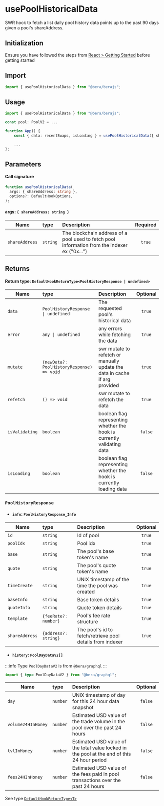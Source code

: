 # usePoolHistoricalData

SWR hook to fetch a list daily pool history data points up to the past 90 days given a pool's shareAddress.

## Initialization

Ensure you have followed the steps from [React > Getting Started](/react/getting-started) before getting started

## Import

```ts
import { usePoolHistoricalData } from "@bera/berajs";
```

## Usage

```ts
import { usePoolHistoricalData } from "@bera/berajs";

const pool: PoolV2 = ...

function App() {
    const { data: recentSwaps, isLoading } = usePoolHistoricalData({ shareAddress: pool.shareAddress });

    ...
};
```

## Parameters

#### Call signature

```ts
function usePoolHistoricalData(
  args: { shareAddress: string },
  options?: DefaultHookOptions,
);
```

#### args: `{ shareAddress: string }`

| Name           | type     | Description                                                                                   | Required |
| -------------- | :------- | :-------------------------------------------------------------------------------------------- | :------: |
| `shareAddress` | `string` | The blockchain address of a pool used to fetch pool information from the indexer ex ("0x...") |  `true`  |

## Returns

#### Return type: `DefaultHookReturnType<PoolHistoryResponse | undefined>`

| Name           | type                                      | Description                                                                | Optional |
| -------------- | :---------------------------------------- | :------------------------------------------------------------------------- | :------: |
| `data`         | `PoolHistoryResponse \| undefined`        | The requested pool's historical data                                       |  `true`  |
| `error`        | `any \| undefined`                        | any errors while fetching the data                                         |  `true`  |
| `mutate`       | `(newData?: PoolHistoryResponse) => void` | swr mutate to refetch or manually update the data in cache if arg provided |  `true`  |
| `refetch`      | `() => void`                              | swr mutate to refetch the data                                             |  `true`  |
| `isValidating` | `boolean`                                 | boolean flag representing whether the hook is currently validating data    | `false`  |
| `isLoading`    | `boolean`                                 | boolean flag representing whether the hook is currently loading data       | `false`  |

### `PoolHistoryResponse`

- #### `info`: `PoolHistoryResponse_Info`

| Name           | type                 | Description                                               | Optional |
| -------------- | :------------------- | :-------------------------------------------------------- | :------: |
| `id`           | `string`             | Id of pool                                                |  `true`  |
| `poolIdx`      | `string`             | Pool idx                                                  |  `true`  |
| `base`         | `string`             | The pool's base token's name                              |  `true`  |
| `quote`        | `string`             | The pool's quote token's name                             |  `true`  |
| `timeCreate`   | `string`             | UNIX timestamp of the time the pool was created           |  `true`  |
| `baseInfo`     | `string`             | Base token details                                        |  `true`  |
| `quoteInfo`    | `string`             | Quote token details                                       |  `true`  |
| `template`     | `{feeRate?: number}` | Pool's fee rate structure                                 |  `true`  |
| `shareAddress` | `{address?: string}` | The pool's id to fetch/retrieve pool details from indexer |  `true`  |

- #### `history`: `PoolDayDataV2[]`

:::info
Type `PoolDayDataV2` is from `@bera/graphql`
:::

```ts
import { type PoolDayDataV2 } from "@bera/graphql";
```

| Name               | type     | Description                                                                                 | Optional |
| ------------------ | :------- | :------------------------------------------------------------------------------------------ | :------: |
| `day`              | `number` | UNIX timestamp of day for this 24 hour data snapshot                                        | `false`  |
| `volume24HInHoney` | `number` | Estimated USD value of the trade volume in the pool over the past 24 hours                  | `false`  |
| `tvlInHoney`       | `number` | Estimated USD value of the total value locked in the pool at the end of this 24 hour period | `false`  |
| `fees24HInHoney`   | `number` | Estimated USD value of the fees paid in pool transactions over the past 24 hours            | `false`  |

See type [`DefaultHookReturnType<T>`](/types/DefaultHookReturnType/)
